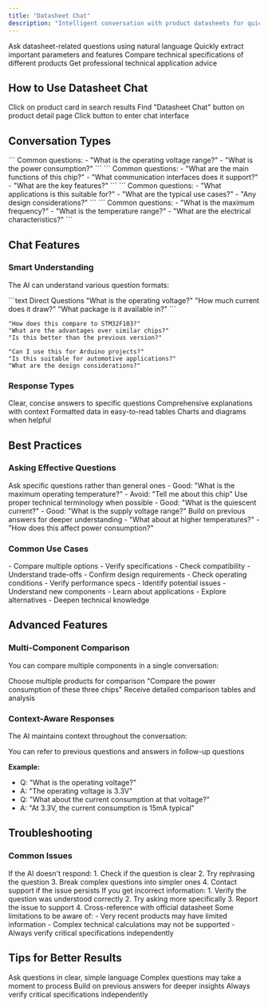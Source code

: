 ```yaml
---
title: "Datasheet Chat"
description: "Intelligent conversation with product datasheets for quick technical information"
---
```


<CardGroup cols={2}>
<Card title="Intelligent Q&A" icon="comments">
  Ask datasheet-related questions using natural language
</Card>

<Card title="Key Information Extraction" icon="search">
  Quickly extract important parameters and features
</Card>

<Card title="Technical Comparison" icon="balance-scale">
  Compare technical specifications of different products
</Card>

<Card title="Application Suggestions" icon="lightbulb">
  Get professional technical application advice
</Card>
</CardGroup>

## How to Use Datasheet Chat

<Steps>
<Step title="View Product">
  Click on product card in search results
</Step>

<Step title="Find Chat Feature">
  Find "Datasheet Chat" button on product detail page
</Step>

<Step title="Start Conversation">
  Click button to enter chat interface
</Step>
</Steps>

## Conversation Types

<AccordionGroup>
<Accordion title="Parameter Queries">
  ```
  Common questions:
  - "What is the operating voltage range?"
  - "What is the power consumption?"
  ```
</Accordion>

<Accordion title="Functional Features">
  ``` Common questions: - "What are the main functions of this chip?" - "What
  communication interfaces does it support?" - "What are the key features?" ```
</Accordion>

<Accordion title="Application Scenarios">
  ``` Common questions: - "What applications is this suitable for?" - "What are
  the typical use cases?" - "Any design considerations?" ```
</Accordion>

<Accordion title="Technical Specifications">
  ```
  Common questions:
  - "What is the maximum frequency?"
  - "What is the temperature range?"
  - "What are the electrical characteristics?"
  ```
</Accordion>
</AccordionGroup>

## Chat Features

### Smart Understanding

The AI can understand various question formats:

<CodeGroup>
```text Direct Questions
"What is the operating voltage?"
"How much current does it draw?"
"What package is it available in?"
```

```text Comparative Questions
"How does this compare to STM32F103?"
"What are the advantages over similar chips?"
"Is this better than the previous version?"
```

```text Application Questions
"Can I use this for Arduino projects?"
"Is this suitable for automotive applications?"
"What are the design considerations?"
```

</CodeGroup>

### Response Types

<CardGroup cols={2}>
<Card title="Direct Answers" icon="check-circle">
  Clear, concise answers to specific questions
</Card>

<Card title="Detailed Explanations" icon="book">
  Comprehensive explanations with context
</Card>

<Card title="Technical Tables" icon="table">
  Formatted data in easy-to-read tables
</Card>

<Card title="Visual Diagrams" icon="image">
  Charts and diagrams when helpful
</Card>
</CardGroup>

## Best Practices

### Asking Effective Questions

<Steps>
<Step title="Be Specific">
  Ask specific questions rather than general ones
  - Good: "What is the maximum operating temperature?"
  - Avoid: "Tell me about this chip"
</Step>

<Step title="Use Technical Terms">
  Use proper technical terminology when possible - Good: "What is the quiescent
  current?" - Good: "What is the supply voltage range?"
</Step>

<Step title="Ask Follow-up Questions">
  Build on previous answers for deeper understanding
  - "What about at higher temperatures?"
  - "How does this affect power consumption?"
</Step>
</Steps>

### Common Use Cases

<AccordionGroup>
<Accordion title="Component Selection">
- Compare multiple options
- Verify specifications
- Check compatibility
- Understand trade-offs
</Accordion>

<Accordion title="Design Validation">
  - Confirm design requirements - Check operating conditions - Verify
  performance specs - Identify potential issues
</Accordion>

<Accordion title="Learning and Research">
- Understand new components
- Learn about applications
- Explore alternatives
- Deepen technical knowledge
</Accordion>
</AccordionGroup>

## Advanced Features

### Multi-Component Comparison

You can compare multiple components in a single conversation:

<Steps>
<Step title="Select Components">
  Choose multiple products for comparison
</Step>

<Step title="Ask Comparison Questions">
  "Compare the power consumption of these three chips"
</Step>

<Step title="Get Side-by-Side Analysis">
  Receive detailed comparison tables and analysis
</Step>
</Steps>

### Context-Aware Responses

The AI maintains context throughout the conversation:

<Info>
  You can refer to previous questions and answers in follow-up questions
</Info>

**Example:**

- Q: "What is the operating voltage?"
- A: "The operating voltage is 3.3V"
- Q: "What about the current consumption at that voltage?"
- A: "At 3.3V, the current consumption is 15mA typical"

## Troubleshooting

### Common Issues

<AccordionGroup>
<Accordion title="No Response">
If the AI doesn't respond:
1. Check if the question is clear
2. Try rephrasing the question
3. Break complex questions into simpler ones
4. Contact support if the issue persists
</Accordion>

<Accordion title="Inaccurate Information">
  If you get incorrect information: 1. Verify the question was understood
  correctly 2. Try asking more specifically 3. Report the issue to support 4.
  Cross-reference with official datasheet
</Accordion>

<Accordion title="Technical Limitations">
Some limitations to be aware of:
- Very recent products may have limited information
- Complex technical calculations may not be supported
- Always verify critical specifications independently
</Accordion>
</AccordionGroup>

## Tips for Better Results

<CardGroup cols={2}>
<Card title="Use Clear Language" icon="message-circle">
  Ask questions in clear, simple language
</Card>

<Card title="Be Patient" icon="clock">
  Complex questions may take a moment to process
</Card>

<Card title="Ask Follow-ups" icon="arrow-right">
  Build on previous answers for deeper insights
</Card>

<Card title="Verify Critical Info" icon="shield-check">
  Always verify critical specifications independently
</Card>
</CardGroup>
